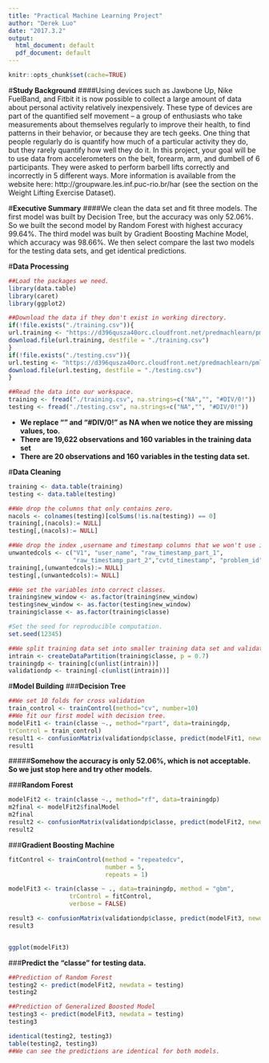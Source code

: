 ---
title: "Practical Machine Learning Project"
author: "Derek Luo"
date: "2017.3.2"
output:
  html_document: default
  pdf_document: default
---
```{r setup, include=FALSE}
knitr::opts_chunk$set(cache=TRUE)
```
#**Study Background**
####Using devices such as Jawbone Up, Nike FuelBand, and Fitbit it is now possible to collect a large amount of data about personal activity relatively inexpensively. These type of devices are part of the quantified self movement – a group of enthusiasts who take measurements about themselves regularly to improve their health, to find patterns in their behavior, or because they are tech geeks. One thing that people regularly do is quantify how much of a particular activity they do, but they rarely quantify how well they do it. In this project, your goal will be to use data from accelerometers on the belt, forearm, arm, and dumbell of 6 participants. They were asked to perform barbell lifts correctly and incorrectly in 5 different ways. More information is available from the website here: http://groupware.les.inf.puc-rio.br/har (see the section on the Weight Lifting Exercise Dataset).

#**Executive Summary**
####We clean the data set and fit three models. The first model was built by Decision Tree, but the accuracy was only 52.06%. So we built the second model by Random Forest with highest accuracy  99.64%. The third model was built by Gradient Boosting Machine Model, which accuracy was 98.66%. We then select compare the last two models for the testing data sets, and get identical predictions. 




#**Data Processing**
```{r , message=F, warning=FALSE}
##Load the packages we need.
library(data.table)
library(caret)
library(ggplot2)

##Download the data if they don't exist in working directory.
if(!file.exists("./training.csv")){
url.training <- "https://d396qusza40orc.cloudfront.net/predmachlearn/pml-training.csv"
download.file(url.training, destfile = "./training.csv")
}
if(!file.exists("./testing.csv")){
url.testing <- "https://d396qusza40orc.cloudfront.net/predmachlearn/pml-testing.csv"
download.file(url.testing, destfile = "./testing.csv")
}

##Read the data into our workspace.
training <- fread("./training.csv", na.strings=c("NA","", "#DIV/0!"))
testing <- fread("./testing.csv", na.strings=c("NA","", "#DIV/0!"))

```
* **We replace "" and "#DIV/0!" as NA when we notice they are missing values, too.**
* **There are 19,622 observations and 160 variables in the training data set**
* **There are 20 observations and 160 variables in the testing data set.**



#**Data Cleaning**

```{r , results = "hide", warning=FALSE}
training <- data.table(training)
testing <- data.table(testing)

##We drop the columns that only contains zero.
nacols <- colnames(testing)[colSums(!is.na(testing)) == 0]
training[,(nacols):= NULL]
testing[,(nacols):= NULL]

##We drop the index ,username and timestamp columns that we won't use in our analysis.
unwantedcols <- c("V1", "user_name", "raw_timestamp_part_1",
                  "raw_timestamp_part_2","cvtd_timestamp", "problem_id")
training[,(unwantedcols):= NULL]
testing[,(unwantedcols):= NULL]

##We set the variables into correct classes.
training$new_window <- as.factor(training$new_window)
testing$new_window <- as.factor(testing$new_window)
training$classe <- as.factor(training$classe)

#Set the seed for reproducible computation.
set.seed(12345)

##We split training data set into smaller training data set and validation data set.
intrain <- createDataPartition(training$classe, p = 0.7)
trainingdp <- training[c(unlist(intrain))]
validationdp <- training[-c(unlist(intrain))]
```



#**Model Building**
###**Decision Tree**
```{r}
##We set 10 folds for cross validation
train_control <- trainControl(method="cv", number=10)
##We fit our first model with decision tree.
modelFit1 <- train(classe ~., method="rpart", data=trainingdp,
trControl = train_control)
result1 <- confusionMatrix(validationdp$classe, predict(modelFit1, newdata=validationdp))
result1
```
#####**Somehow the accuracy is only 52.06%, which is not acceptable. So we just stop here and try other models.**



###**Random Forest**
```{r}
modelFit2 <- train(classe ~., method="rf", data=trainingdp)
m2final <- modelFit2$finalModel
m2final
result2 <- confusionMatrix(validationdp$classe, predict(modelFit2, newdata=validationdp))
result2

```

###**Gradient Boosting Machine**
```{r , message=F, warning=FALSE}
fitControl <- trainControl(method = "repeatedcv",
                           number = 5,
                           repeats = 1)

modelFit3 <- train(classe ~ ., data=trainingdp, method = "gbm",
                 trControl = fitControl,
                 verbose = FALSE)

result3 <- confusionMatrix(validationdp$classe, predict(modelFit3, newdata=validationdp))
result3



```


```{r}
ggplot(modelFit3)

```






###**Predict the "classe" for testing data.**
```{r}
##Prediction of Random Forest
testing2 <- predict(modelFit2, newdata = testing)
testing2

##Prediction of Generalized Boosted Model
testing3 <- predict(modelFit3, newdata = testing)
testing3

identical(testing2, testing3)
table(testing2, testing3)
##We can see the predictions are identical for both models.
```




